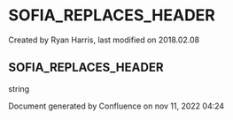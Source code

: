 
# SOFIA_REPLACES_HEADER 

 Created by  Ryan Harris, last modified on 2018.02.08

## SOFIA_REPLACES_HEADER

string

Document generated by Confluence on nov 11, 2022 04:24
